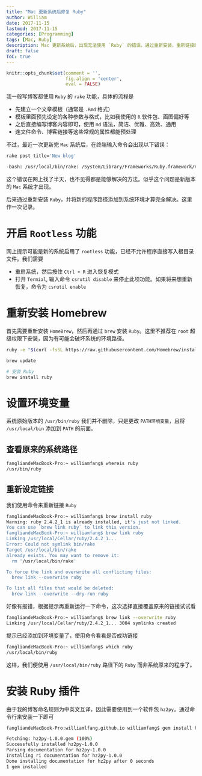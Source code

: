 ```yaml
---
title: "Mac 更新系统后修复 Ruby"
author: William
date: 2017-11-15
lastmod: 2017-11-15
categories: [Programming]
tags: [Mac, Ruby]
description: Mac 更新系统后，出现无法使用 `Ruby` 的错误。通过重新安装，重新链接即可解决此问题。
draft: false
ToC: true
---
```


```r
knitr::opts_chunk$set(comment = '',
                      fig.align = 'center',
                      eval = FALSE)
```

我一般写博客都使用 `Ruby` 的 `rake` 功能，具体的流程是

- 先建立一个文章模板（通常是 `.Rmd` 格式）
- 模板里面预先设定的各种参数与格式，比如我使用的 `R` 软件包、画图偏好等
- 之后直接编写博客内容即可，使用 `md` 语法，简洁、优雅、高效、通用
- 连文件命令、博客链接等这些常规的属性都能预处理

不过，最近一次更新完 `Mac` 系统后，在终端输入命令会出现以下错误：

```bash
rake post title='New blog'

-bash: /usr/local/bin/rake: /System/Library/Frameworks/Ruby.framework/Versions/2.0/usr/bin/ruby: bad interpreter: No such file or directory
```

这个错误在网上找了半天，也不见得都是能够解决的方法。似乎这个问题是新版本的 `Mac` 系统才出现。 

后来通过重新安装 `Ruby`，并将新的程序路径添加到系统环境才算完全解决。这里作一次记录。

# 开启 `Rootless` 功能

网上提示可能是新的系统启用了 `rootless` 功能，已经不允许程序直接写入根目录文件。我们需要

- 重启系统，然后按住 `Ctrl + R` 进入恢复模式
- 打开 `Termial`, 输入命令 `csrutil disable` 来停止此项功能。如果将来想重新恢复，命令为 `csrutil enable`

# 重新安装 Homebrew

首先需要重新安装 `HomeBrew`，然后再通过 `brew` 安装 `Ruby`。这里不推荐在 `root` 超级权限下安装，因为有可能会破坏系统的环境路径。

```bash
ruby -e "$(curl -fsSL https://raw.githubusercontent.com/Homebrew/install/master/install)"

brew update

# 安装 Ruby
brew install ruby
```

# 设置环境变量

系统原始版本的 `/usr/bin/ruby` 我们并不删除，只是更改 `PATH环境变量`，且将 `/usr/local/bin` 添加到 `PATH` 的前面。

## 查看原来的系统路径

```bash
fangliandeMacBook-Pro:~ williamfang$ whereis ruby
/usr/bin/ruby
```

## 重新设定链接

我们使用命令来重新链接 `Ruby`

```bash
fangliandeMacBook-Pro:~ williamfang$ brew install ruby
Warning: ruby 2.4.2_1 is already installed, it's just not linked.
You can use `brew link ruby` to link this version.
fangliandeMacBook-Pro:~ williamfang$ brew link ruby
Linking /usr/local/Cellar/ruby/2.4.2_1... 
Error: Could not symlink bin/rake
Target /usr/local/bin/rake
already exists. You may want to remove it:
  rm '/usr/local/bin/rake'

To force the link and overwrite all conflicting files:
  brew link --overwrite ruby

To list all files that would be deleted:
  brew link --overwrite --dry-run ruby
```

好像有报错，根据提示再重新运行一下命令，这次选择直接覆盖原来的链接试试看

```bash
fangliandeMacBook-Pro:~ williamfang$ brew link --overwrite ruby
Linking /usr/local/Cellar/ruby/2.4.2_1... 3004 symlinks created
```

提示已经添加到环境变量了，使用命令看看是否成功链接

```bash
fangliandeMacBook-Pro:~ williamfang$ which ruby
/usr/local/bin/ruby
```

这样，我们便使用 `/usr/local/bin/ruby` 路径下的 `Ruby` 而非系统原来的程序了。

# 安装 Ruby 插件

由于我的博客命名规则为中英文互译，因此需要使用到一个软件包 `hz2py`。通过命令行来安装一下即可

```bash
fangliandeMacBook-Pro:williamlfang.github.io williamfang$ gem install hz2py

Fetching: hz2py-1.0.0.gem (100%)
Successfully installed hz2py-1.0.0
Parsing documentation for hz2py-1.0.0
Installing ri documentation for hz2py-1.0.0
Done installing documentation for hz2py after 0 seconds
1 gem installed
```

